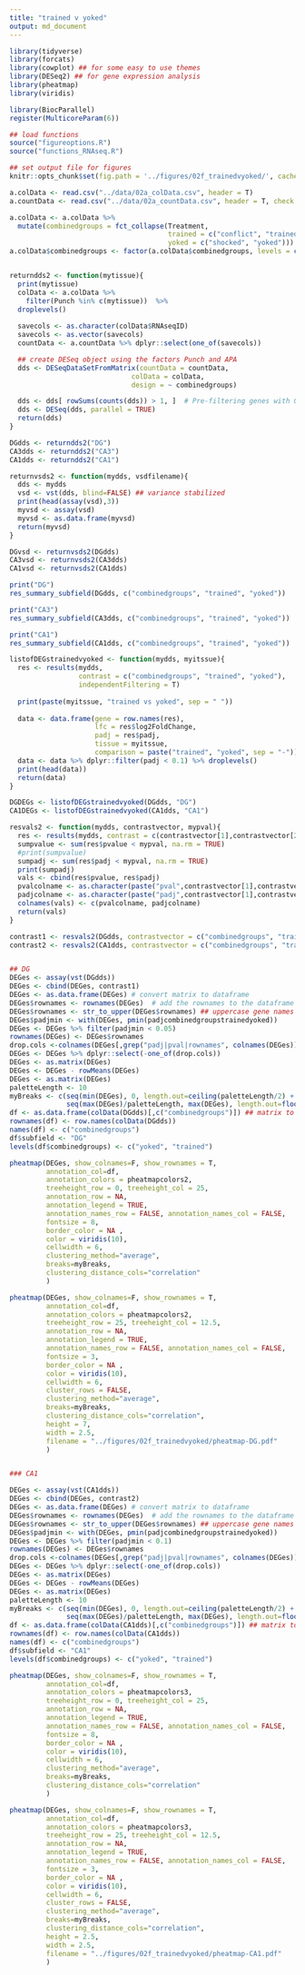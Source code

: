 ```yaml
---
title: "trained v yoked"
output: md_document
---
```


```r
library(tidyverse)
library(forcats)
library(cowplot) ## for some easy to use themes
library(DESeq2) ## for gene expression analysis
library(pheatmap)
library(viridis)

library(BiocParallel)
register(MulticoreParam(6))

## load functions 
source("figureoptions.R")
source("functions_RNAseq.R")

## set output file for figures 
knitr::opts_chunk$set(fig.path = '../figures/02f_trainedvyoked/', cache = F)
```

```r
a.colData <- read.csv("../data/02a_colData.csv", header = T)
a.countData <- read.csv("../data/02a_countData.csv", header = T, check.names = F, row.names = 1)

a.colData <- a.colData %>%
  mutate(combinedgroups = fct_collapse(Treatment,
                                       trained = c("conflict", "trained"),
                                       yoked = c("shocked", "yoked")))
a.colData$combinedgroups <- factor(a.colData$combinedgroups, levels = c("yoked", "trained"))


returndds2 <- function(mytissue){
  print(mytissue)
  colData <- a.colData %>% 
    filter(Punch %in% c(mytissue))  %>% 
  droplevels()
  
  savecols <- as.character(colData$RNAseqID) 
  savecols <- as.vector(savecols) 
  countData <- a.countData %>% dplyr::select(one_of(savecols)) 

  ## create DESeq object using the factors Punch and APA
  dds <- DESeqDataSetFromMatrix(countData = countData,
                              colData = colData,
                              design = ~ combinedgroups)

  dds <- dds[ rowSums(counts(dds)) > 1, ]  # Pre-filtering genes with 0 counts
  dds <- DESeq(dds, parallel = TRUE)
  return(dds)
}

DGdds <- returndds2("DG") 
CA3dds <- returndds2("CA3") 
CA1dds <- returndds2("CA1") 
```

```r
returnvsds2 <- function(mydds, vsdfilename){
  dds <- mydds
  vsd <- vst(dds, blind=FALSE) ## variance stabilized
  print(head(assay(vsd),3))
  myvsd <- assay(vsd)
  myvsd <- as.data.frame(myvsd)
  return(myvsd)
}

DGvsd <- returnvsds2(DGdds)
CA3vsd <- returnvsds2(CA3dds)
CA1vsd <- returnvsds2(CA1dds)
```

```r
print("DG")
res_summary_subfield(DGdds, c("combinedgroups", "trained", "yoked"))

print("CA3")
res_summary_subfield(CA3dds, c("combinedgroups", "trained", "yoked"))

print("CA1")
res_summary_subfield(CA1dds, c("combinedgroups", "trained", "yoked"))
```

```r
listofDEGstrainedvyoked <- function(mydds, myitssue){
  res <- results(mydds, 
                 contrast = c("combinedgroups", "trained", "yoked"), 
                 independentFiltering = T)
  
  print(paste(myitssue, "trained vs yoked", sep = " "))
  
  data <- data.frame(gene = row.names(res),
                     lfc = res$log2FoldChange,
                     padj = res$padj,
                     tissue = myitssue,
                     comparison = paste("trained", "yoked", sep = "-"))
  data <- data %>% dplyr::filter(padj < 0.1) %>% droplevels()
  print(head(data))
  return(data)
}

DGDEGs <- listofDEGstrainedvyoked(DGdds, "DG")
CA1DEGs <- listofDEGstrainedvyoked(CA1dds, "CA1")
```




```r
resvals2 <- function(mydds, contrastvector, mypval){
  res <- results(mydds, contrast = c(contrastvector[1],contrastvector[2],contrastvector[3]), independentFiltering = T)
  sumpvalue <- sum(res$pvalue < mypval, na.rm = TRUE)
  #print(sumpvalue)
  sumpadj <- sum(res$padj < mypval, na.rm = TRUE)
  print(sumpadj)
  vals <- cbind(res$pvalue, res$padj)
  pvalcolname <- as.character(paste("pval",contrastvector[1],contrastvector[2],contrastvector[3], sep=""))
  padjcolname <- as.character(paste("padj",contrastvector[1],contrastvector[2],contrastvector[3], sep=""))
  colnames(vals) <- c(pvalcolname, padjcolname)
  return(vals)
}

contrast1 <- resvals2(DGdds, contrastvector = c("combinedgroups", "trained", "yoked"), mypval = 0.1) # 3060
contrast2 <- resvals2(CA1dds, contrastvector = c("combinedgroups", "trained", "yoked"), mypval = 0.1) # 2388


## DG 
DEGes <- assay(vst(DGdds))
DEGes <- cbind(DEGes, contrast1)
DEGes <- as.data.frame(DEGes) # convert matrix to dataframe
DEGes$rownames <- rownames(DEGes)  # add the rownames to the dataframe
DEGes$rownames <- str_to_upper(DEGes$rownames) ## uppercase gene names
DEGes$padjmin <- with(DEGes, pmin(padjcombinedgroupstrainedyoked)) 
DEGes <- DEGes %>% filter(padjmin < 0.05)
rownames(DEGes) <- DEGes$rownames
drop.cols <-colnames(DEGes[,grep("padj|pval|rownames", colnames(DEGes))])
DEGes <- DEGes %>% dplyr::select(-one_of(drop.cols))
DEGes <- as.matrix(DEGes)
DEGes <- DEGes - rowMeans(DEGes)
DEGes <- as.matrix(DEGes)
paletteLength <- 10
myBreaks <- c(seq(min(DEGes), 0, length.out=ceiling(paletteLength/2) + 1), 
              seq(max(DEGes)/paletteLength, max(DEGes), length.out=floor(paletteLength/2)))
df <- as.data.frame(colData(DGdds)[,c("combinedgroups")]) ## matrix to df
rownames(df) <- row.names(colData(DGdds))
names(df) <- c("combinedgroups")
df$subfield <- "DG"
levels(df$combinedgroups) <- c("yoked", "trained")

pheatmap(DEGes, show_colnames=F, show_rownames = T,
         annotation_col=df, 
         annotation_colors = pheatmapcolors2,
         treeheight_row = 0, treeheight_col = 25,
         annotation_row = NA, 
         annotation_legend = TRUE,
         annotation_names_row = FALSE, annotation_names_col = FALSE,
         fontsize = 8, 
         border_color = NA ,
         color = viridis(10),
         cellwidth = 6, 
         clustering_method="average",
         breaks=myBreaks,
         clustering_distance_cols="correlation" 
         )

pheatmap(DEGes, show_colnames=F, show_rownames = T,
         annotation_col=df, 
         annotation_colors = pheatmapcolors2,
         treeheight_row = 25, treeheight_col = 12.5,
         annotation_row = NA, 
         annotation_legend = TRUE,
         annotation_names_row = FALSE, annotation_names_col = FALSE,
         fontsize = 3, 
         border_color = NA ,
         color = viridis(10),
         cellwidth = 6, 
         cluster_rows = FALSE,
         clustering_method="average",
         breaks=myBreaks,
         clustering_distance_cols="correlation", 
         height = 7, 
         width = 2.5,
         filename = "../figures/02f_trainedvyoked/pheatmap-DG.pdf"
         )


### CA1

DEGes <- assay(vst(CA1dds))
DEGes <- cbind(DEGes, contrast2)
DEGes <- as.data.frame(DEGes) # convert matrix to dataframe
DEGes$rownames <- rownames(DEGes)  # add the rownames to the dataframe
DEGes$rownames <- str_to_upper(DEGes$rownames) ## uppercase gene names
DEGes$padjmin <- with(DEGes, pmin(padjcombinedgroupstrainedyoked)) 
DEGes <- DEGes %>% filter(padjmin < 0.1)
rownames(DEGes) <- DEGes$rownames
drop.cols <-colnames(DEGes[,grep("padj|pval|rownames", colnames(DEGes))])
DEGes <- DEGes %>% dplyr::select(-one_of(drop.cols))
DEGes <- as.matrix(DEGes)
DEGes <- DEGes - rowMeans(DEGes)
DEGes <- as.matrix(DEGes) 
paletteLength <- 10
myBreaks <- c(seq(min(DEGes), 0, length.out=ceiling(paletteLength/2) + 1), 
              seq(max(DEGes)/paletteLength, max(DEGes), length.out=floor(paletteLength/2)))
df <- as.data.frame(colData(CA1dds)[,c("combinedgroups")]) ## matrix to df
rownames(df) <- row.names(colData(CA1dds))
names(df) <- c("combinedgroups")
df$subfield <- "CA1"
levels(df$combinedgroups) <- c("yoked", "trained")

pheatmap(DEGes, show_colnames=F, show_rownames = T,
         annotation_col=df, 
         annotation_colors = pheatmapcolors3,
         treeheight_row = 0, treeheight_col = 25,
         annotation_row = NA, 
         annotation_legend = TRUE,
         annotation_names_row = FALSE, annotation_names_col = FALSE,
         fontsize = 8, 
         border_color = NA ,
         color = viridis(10),
         cellwidth = 6, 
         clustering_method="average",
         breaks=myBreaks,
         clustering_distance_cols="correlation" 
         )

pheatmap(DEGes, show_colnames=F, show_rownames = T,
         annotation_col=df, 
         annotation_colors = pheatmapcolors3,
         treeheight_row = 25, treeheight_col = 12.5,
         annotation_row = NA, 
         annotation_legend = TRUE,
         annotation_names_row = FALSE, annotation_names_col = FALSE,
         fontsize = 3, 
         border_color = NA ,
         color = viridis(10),
         cellwidth = 6, 
         cluster_rows = FALSE,
         clustering_method="average",
         breaks=myBreaks,
         clustering_distance_cols="correlation", 
         height = 2.5, 
         width = 2.5,
         filename = "../figures/02f_trainedvyoked/pheatmap-CA1.pdf"
         )
```
